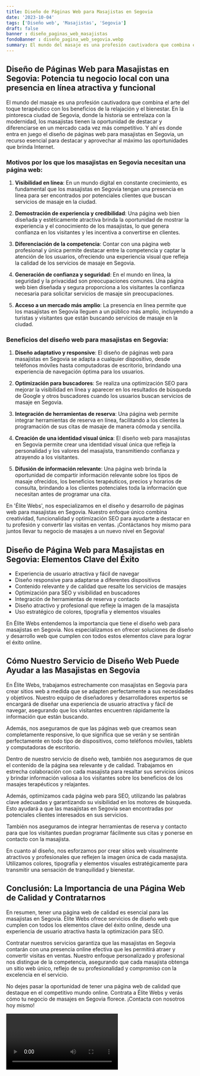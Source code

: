 ```yaml
---
title: Diseño de Páginas Web para Masajistas en Segovia
date: '2023-10-04'
tags: ['Diseño web', 'Masajistas', 'Segovia']
draft: false
banner : diseño_paginas_web_masajistas
fondoBanner : diseño_pagina_web_segovia.webp
summary: El mundo del masaje es una profesión cautivadora que combina el arte del toque terapéutico con los beneficios de la relajación y el bienestar. En la pintoresca ciudad de Segovia, donde la historia se entrelaza con la modernidad, los masajistas tienen la oportunidad de destacar y diferenciarse en un mercado cada vez más competitivo. Y ahí es donde entra en juego el diseño de páginas web para masajistas en Segovia, un recurso esencial para destacar y aprovechar al máximo las oportunidades que brinda Internet.
---
```


## Diseño de Páginas Web para Masajistas en Segovia: Potencia tu negocio local con una presencia en línea atractiva y funcional

El mundo del masaje es una profesión cautivadora que combina el arte del toque terapéutico con los beneficios de la relajación y el bienestar. En la pintoresca ciudad de Segovia, donde la historia se entrelaza con la modernidad, los masajistas tienen la oportunidad de destacar y diferenciarse en un mercado cada vez más competitivo. Y ahí es donde entra en juego el diseño de páginas web para masajistas en Segovia, un recurso esencial para destacar y aprovechar al máximo las oportunidades que brinda Internet.

### Motivos por los que los masajistas en Segovia necesitan una página web:

1. **Visibilidad en línea**: En un mundo digital en constante crecimiento, es fundamental que los masajistas en Segovia tengan una presencia en línea para ser encontrados por potenciales clientes que buscan servicios de masaje en la ciudad.

2. **Demostración de experiencia y credibilidad**: Una página web bien diseñada y estéticamente atractiva brinda la oportunidad de mostrar la experiencia y el conocimiento de los masajistas, lo que genera confianza en los visitantes y les incentiva a convertirse en clientes.

3. **Diferenciación de la competencia**: Contar con una página web profesional y única permite destacar entre la competencia y captar la atención de los usuarios, ofreciendo una experiencia visual que refleja la calidad de los servicios de masaje en Segovia.

4. **Generación de confianza y seguridad**: En el mundo en línea, la seguridad y la privacidad son preocupaciones comunes. Una página web bien diseñada y segura proporciona a los visitantes la confianza necesaria para solicitar servicios de masaje sin preocupaciones.

5. **Acceso a un mercado más amplio**: La presencia en línea permite que los masajistas en Segovia lleguen a un público más amplio, incluyendo a turistas y visitantes que están buscando servicios de masaje en la ciudad.

### Beneficios del diseño web para masajistas en Segovia:

1. **Diseño adaptativo y responsive**: El diseño de páginas web para masajistas en Segovia se adapta a cualquier dispositivo, desde teléfonos móviles hasta computadoras de escritorio, brindando una experiencia de navegación óptima para los usuarios.

2. **Optimización para buscadores**: Se realiza una optimización SEO para mejorar la visibilidad en línea y aparecer en los resultados de búsqueda de Google y otros buscadores cuando los usuarios buscan servicios de masaje en Segovia.

3. **Integración de herramientas de reserva**: Una página web permite integrar herramientas de reserva en línea, facilitando a los clientes la programación de sus citas de masaje de manera cómoda y sencilla.

4. **Creación de una identidad visual única**: El diseño web para masajistas en Segovia permite crear una identidad visual única que refleja la personalidad y los valores del masajista, transmitiendo confianza y atrayendo a los visitantes.

5. **Difusión de información relevante**: Una página web brinda la oportunidad de compartir información relevante sobre los tipos de masaje ofrecidos, los beneficios terapéuticos, precios y horarios de consulta, brindando a los clientes potenciales toda la información que necesitan antes de programar una cita.

En 'Élite Webs', nos especializamos en el diseño y desarrollo de páginas web para masajistas en Segovia. Nuestro enfoque único combina creatividad, funcionalidad y optimización SEO para ayudarte a destacar en tu profesión y convertir las visitas en ventas. ¡Contáctanos hoy mismo para juntos llevar tu negocio de masajes a un nuevo nivel en Segovia!

<GifSeo />

<Cta />

## Diseño de Página Web para Masajistas en Segovia: Elementos Clave del Éxito

- Experiencia de usuario atractiva y fácil de navegar
- Diseño responsive para adaptarse a diferentes dispositivos
- Contenido relevante y de calidad que resalte los servicios de masajes
- Optimización para SEO y visibilidad en buscadores
- Integración de herramientas de reserva y contacto
- Diseño atractivo y profesional que refleje la imagen de la masajista
- Uso estratégico de colores, tipografía y elementos visuales

En Élite Webs entendemos la importancia que tiene el diseño web para masajistas en Segovia. Nos especializamos en ofrecer soluciones de diseño y desarrollo web que cumplen con todos estos elementos clave para lograr el éxito online.

## Cómo Nuestro Servicio de Diseño Web Puede Ayudar a las Masajistas en Segovia

En Élite Webs, trabajamos estrechamente con masajistas en Segovia para crear sitios web a medida que se adapten perfectamente a sus necesidades y objetivos. Nuestro equipo de diseñadores y desarrolladores expertos se encargará de diseñar una experiencia de usuario atractiva y fácil de navegar, asegurando que los visitantes encuentren rápidamente la información que están buscando.

Además, nos aseguramos de que las páginas web que creamos sean completamente responsive, lo que significa que se verán y se sentirán perfectamente en todo tipo de dispositivos, como teléfonos móviles, tablets y computadoras de escritorio.

Dentro de nuestro servicio de diseño web, también nos aseguramos de que el contenido de la página sea relevante y de calidad. Trabajamos en estrecha colaboración con cada masajista para resaltar sus servicios únicos y brindar información valiosa a los visitantes sobre los beneficios de los masajes terapéuticos y relajantes.

Además, optimizamos cada página web para SEO, utilizando las palabras clave adecuadas y garantizando su visibilidad en los motores de búsqueda. Esto ayudará a que las masajistas en Segovia sean encontradas por potenciales clientes interesados en sus servicios.

También nos aseguramos de integrar herramientas de reserva y contacto para que los visitantes puedan programar fácilmente sus citas y ponerse en contacto con la masajista.

En cuanto al diseño, nos esforzamos por crear sitios web visualmente atractivos y profesionales que reflejen la imagen única de cada masajista. Utilizamos colores, tipografía y elementos visuales estratégicamente para transmitir una sensación de tranquilidad y bienestar.

## Conclusión: La Importancia de una Página Web de Calidad y Contratarnos

En resumen, tener una página web de calidad es esencial para las masajistas en Segovia. Élite Webs ofrece servicios de diseño web que cumplen con todos los elementos clave del éxito online, desde una experiencia de usuario atractiva hasta la optimización para SEO.

Contratar nuestros servicios garantiza que las masajistas en Segovia contarán con una presencia online efectiva que les permitirá atraer y convertir visitas en ventas. Nuestro enfoque personalizado y profesional nos distingue de la competencia, asegurando que cada masajista obtenga un sitio web único, reflejo de su profesionalidad y compromiso con la excelencia en el servicio.

No dejes pasar la oportunidad de tener una página web de calidad que destaque en el competitivo mundo online. Contrata a Élite Webs y verás cómo tu negocio de masajes en Segovia florece. ¡Contacta con nosotros hoy mismo!

<Video />

<CtaBot job='Masajistas' city='Segovia'/>

<Gmaps query='Segovia+españa+maps' />